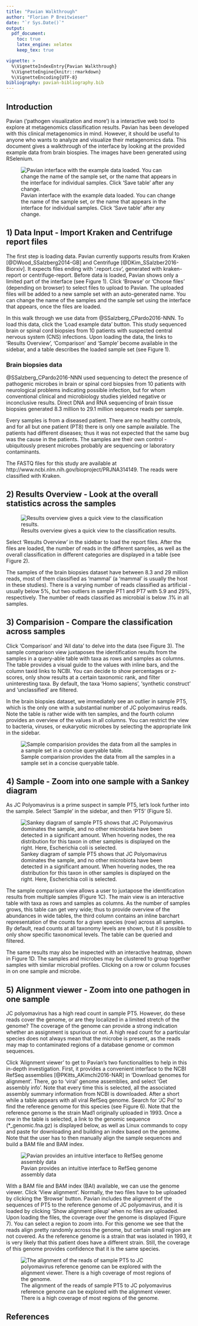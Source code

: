 ```yaml
---
title: "Pavian Walkthrough"
author: "Florian P Breitwieser"
date: "`r Sys.Date()`"
output: 
  pdf_document:
    toc: true
    latex_engine: xelatex
    keep_tex: true

vignette: >
  %\VignetteIndexEntry{Pavian Walkthrough}
  %\VignetteEngine{knitr::rmarkdown}
  %\VignetteEncoding{UTF-8}
bibliography: pavian-bibliography.bib
---
```


## Introduction

Pavian ('pathogen visualization and more') is a interactive web tool to explore at metagenomics classification results. Pavian has been developed with this clinical metagenomics in mind. However, it should be useful to anyone who wants to analyze and visualize their metagenomics data. This document gives a walkthrough of the interface by looking at the provided example data from brain biospies. The images have been generated using RSelenium.

![Pavian interface with the example data loaded. You can change the name of the sample set, or the name that appears in the interface for individual samples. Click 'Save table' after any change. ](load-data-set.png)

## 1) Data Input - Import Kraken and Centrifuge report files
The first step is loading data. Pavian currently supports results from Kraken [@DWood_SSalzberg2014-GB] and Centrifuge [@DKim_SSalzber2016-Biorxiv]. It expects files ending with '.report.csv', generated with kraken-report or centrifuge-report. Before data is loaded, Pavian shows only a limited part of the interface (see Figure 1). Click 'Browse' or 'Choose files' (depending on browser) to select files to upload to Pavian. The uploaded files will be added to a new sample set with an auto-generated name. You can change the name of the samples and the sample set using the interface that appears, once the files are loaded. 

In this walk through we use data from @SSalzberg_CPardo2016-NNN. To load this data, click the 'Load example data' button. This study sequenced brain or spinal cord biopsies from 10 patients with suspected central nervous system (CNS) infections. Upon loading the data, the links to 'Results Overview', 'Comparison' and 'Sample' become available in the sidebar, and a table describes the loaded sample set (see Figure 1).

### Brain biopsies data
@SSalzberg_CPardo2016-NNN used sequencing to detect the presence of pathogenic microbes in brain or spinal cord biopsies from 10 patients with neurological problems indicating possible infection, but for whom conventional clinical and microbiology studies yielded negative or inconclusive results. Direct DNA and RNA sequencing of brain tissue biopsies generated 8.3 million to 29.1 million sequence reads per sample. 

Every samples is from a diseased patient. There are no healthy controls, and for all but one patient (PT8) there is only one sample available. The patients had different diseases; thus it was not expected that the same bug was the cause in the patients. The samples are their own control - ubiquitously present microbes probably are sequencing or laboratory contaminants. 

The FASTQ files for this study are available at http://www.ncbi.nlm.nih.gov/bioproject/PRJNA314149. The reads were classified with Kraken.

## 2) Results Overview - Look at the overall statistics across the samples
![Results overview gives a quick view to the classification results.](results-overview.png)

Select 'Results Overview' in the sidebar to load the report files. After the files are loaded, the number of reads in the different samples, as well as the overall classification in different categories are displayed in a table (see Figure 2). 

The samples of the brain biopsies dataset have between 8.3 and 29 million reads, most of them classified as 'mammal' (a 'mammal' is usually the host in these studies). There is a varying number of reads classified as artificial - usually below 5%, but two outliers in sample PT1 and PT7 with 5.9 and 29%, respectively. The number of reads classified as microbial is below .1% in all samples.

## 3) Comparision - Compare the classification across samples

Click 'Comparison' and 'All data' to delve into the data (see Figure 3). The sample comparison view juxtaposes the identification results from the samples in a query-able table with taxa as rows and samples as columns. The table provides a visual guide to the values with inline bars, and the column taxid links to NCBI. You can decide to show percentages or z-scores, only show results at a certain taxonomic rank, and filter uninteresting taxa. By default, the taxa 'Homo sapiens', 'synthetic construct' and 'unclassified' are filtered.

In the brain biopsies dataset, we immediately see an outlier in sample PT5, which is the only one with a substantial number of JC polyomavirus reads. Note the table is rather wide with ten samples, and the fourth column provides an overview of the values in all columns. You can restrict the view to bacteria, viruses, or eukaryotic microbes by selecting the appropriate link in the sidebar.

![Sample comparision provides the data from all the samples in a sample set in a concise queryable table.](menu-comp.png)


## 4) Sample - Zoom into one sample with a Sankey diagram

As JC Polyomavirus is a prime suspect in sample PT5, let's look further into the sample. Select 'Sample' in the sidebar, and then 'PT5' (Figure 5).

![Sankey diagram of sample PT5 shows that JC Polyomavirus dominates the sample, and no other microbiota have been detected in a significant amount. When hovering nodes, the rea distribution for this taxon in other samples is displayed on the right. Here, Escherichia coli is selected. ](flow-pt5-2.png)

The sample comparison view allows a user to juxtapose the identification results from multiple samples (Figure 1C). The main view is an interactive table with taxa as rows and samples as columns. As the number of samples grows, this table can get very wide; thus to provide overview of the abundances in wide tables, the third column contains an inline barchart representation of the counts for a given species (row) across all samples. By default, read counts at all taxonomy levels are shown, but it is possible to only show specific taxonomical levels. The table can be queried and filtered.

The same results may also be inspected with an interactive heatmap, shown in Figure 1D. The samples and microbes may be clustered to group together samples with similar microbial profiles. Clicking on a row or column focuses in on one sample and microbe.

\clearpage

## 5) Alignment viewer - Zoom into one pathogen in one sample 

JC polyomavirus has a high read count in sample PT5. However, do these reads cover the genome, or are they localized in a limited stretch of the genome? The coverage of the genome can provide a strong indication whether an assignment is spurious or not. A high read count for a particular species does not always mean that the microbe is present, as the reads may map to contaminated regions of a database genome or common sequences.

Click 'Alignment viewer' to get to Pavian's two functionalities to help in this in-depth investigation. First, it provides a convenient interface to the NCBI RefSeq assemblies [@PKitts_AKimchi2016-NAR] in 'Download genomes for alignment'. There, go to 'viral' genome assemblies, and select 'Get assembly info'. Note that every time this is selected, all the associated assembly summary information from NCBI is downloaded. After a short while a table appears with all viral RefSeq genome. Search for 'JC Pol' to find the reference genome for this species (see Figure 6). Note that the reference genome is the strain Mad1 originally uploaded in 1993. Once a row in the table is selected, a link to the genomic sequence (*_genomic.fna.gz) is displayed below, as well as Linux commands to copy and paste for downloading and building an index based on the genome. Note that the user has to then manually align the sample sequences and build a BAM file and BAM index.

![Pavian provides an intuitive interface to RefSeq genome assembly data](download-genome-jcv.png)

With a BAM file and BAM index (BAI) available, we can use the genome viewer. Click 'View alignment'. Normally, the two files have to be uploaded by clicking the 'Browse' button. Pavian includes the alignment of the sequences of PT5 to the reference genome of JC polyomavirus, and it is loaded by clicking 'Show alignment pileup' when no files are uploaded. Upon loading the files, the coverage over the genome is displayed (Figure 7). You can select a region to zoom into. For this genome we see that the reads align pretty randomly across the genome, but certain small region are not covered. As the reference genome is a strain that was isolated in 1993, it is very likely that this patient does have a different strain. Still, the coverage of this genome provides confidence that it is the same species.

![The alignment of the reads of sample PT5 to JC polyomavirus reference genome can be explored with the alignment viewer. There is a high coverage of most regions of the genome.](alignment-viewer-pt5.png)

\clearpage


## References

